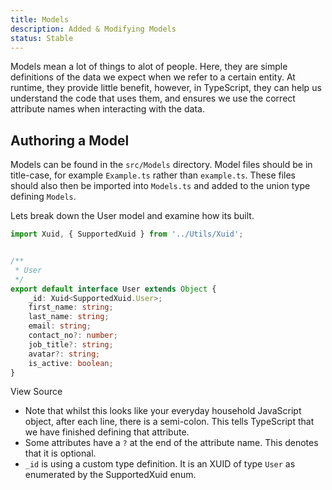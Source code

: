 ```yaml
---
title: Models
description: Added & Modifying Models
status: Stable
---
```



Models mean a lot of things to alot of people. Here, they are simple definitions of the data we expect when we refer to a certain entity. At runtime, they provide little benefit, however, in TypeScript, they can help us understand the code that uses them, and ensures we use the correct attribute names when interacting with the data.

## Authoring a Model

Models can be found in the `src/Models` directory. Model files <Text as="em">should</Text> be in title-case, for example `Example.ts` rather than `example.ts`. These files should also then be imported into `Models.ts` and added to the union type defining `Models`.

Lets break down the User model and examine how its built.

```typescript
import Xuid, { SupportedXuid } from '../Utils/Xuid';


/**
 * User
 */
export default interface User extends Object {
    _id: Xuid<SupportedXuid.User>;
    first_name: string;
    last_name: string;
    email: string;
    contact_no?: number;
    job_title?: string;
    avatar?: string;
    is_active: boolean;
}
```
<Link href="https://github.com/xedi/sdk-js/blob/master/src/Models/User.ts" lineHeight="condensedUltra" fontSize={1}>
    <CodeIcon mr={2}/>
    View Source
</Link>

* Note that whilst this looks like your everyday household JavaScript object, after each line, there is a semi-colon. This tells TypeScript that we have finished defining that attribute.
* Some attributes have a `?` at the end of the attribute name. This denotes that it is optional.
* `_id` is using a custom type definition. It is an <Link href="/development/utilities#xuid">XUID</Link> of type `User` as enumerated by the <Link href="/development/utilities#supported-xuid">SupportedXuid</Link> enum.
